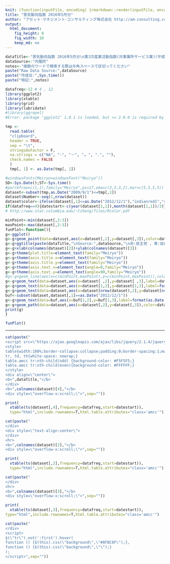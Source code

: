 ```yaml
---
knit: (function(inputFile, encoding) {rmarkdown::render(inputFile, encoding = encoding, output_file = paste0('am-consulting.co.jp-',format(Sys.time(),'%Y-%m-%d-%H-%M-%S'),'.html')) })
title: "景気動向指数 2016年5月分"
author: "アセット･マネジメント･コンサルティング株式会社 http://am-consulting.co.jp"
output: 
  html_document:
    fig_height: 8
    fig_width: 10
    keep_md: no
---
```


```r
dataTitle<-"景気動向指数 2016年5月分\n第3次産業活動指数(対事業所サービス業)(平成22年=100) , 常用雇用指数(調査産業計)(前年同月比)(%)"
dataSource<-"内閣府"
notes<-"複数のワードで検索する際は半角スペースで区切ってください"
paste("Raw Data Source:",dataSource)
paste("作成日:",Sys.time())
paste("特記:",notes)
```

```r
datafreq<-12 # 4 , 12
library(ggplot2)
library(xtable)
library(grid)
library(lubridate)
#library(ggrepel)
#Error: package ‘ggplot2’ 1.0.1 is loaded, but >= 2.0.0 is required by ‘ggrepel’
```

```r
tmp <-
  read.table(
  "clipboard",
  header = TRUE,
  sep = "\t",
  stringsAsFactor = F,
  na.strings = c("NA", "-", "－", "… ", ".", ""),
  check.names = FALSE
  )
  tmp[, 1] <- as.Date(tmp[, 1])
```

```r
#windowsFonts(Meiryo=windowsFont("Meiryo"))
SD<-Sys.Date();ST<-Sys.time()
#par(mfrow=c(1,1),family="Meiryo",ps=17,oma=c(3,3,3,2),mar=c(5,5,5,5))
dataset<-subset(tmp,as.Date("2009/9/1")<=tmp[,1])
dataset$Number<-seq(1,nrow(dataset))
dataset$color<-ifelse(dataset[,1]<=as.Date("2012/12/1"),"indianred1","royalblue")
if(datafreq==4){datestart<-c(year(dataset[1,1]),month(dataset[1,1])/3)}else{datestart<-c(year(dataset[1,1]),month(dataset[1,1]))}
# http://www.stat.columbia.edu/~tzheng/files/Rcolor.pdf
```

```r
minPoint<-min(dataset[,2:3])
maxPoint<-max(dataset[,2:3])
funPlot<-function(){
g<-ggplot()
g<-g+geom_point(data=dataset,aes(x=dataset[,2],y=dataset[,3]),color=dataset$color,size=4)
g<-g+ggtitle(paste(dataTitle,"\nSource:",dataSource,"\n赤:民主党 , 青:自民党",sep=""))
g<-g+xlab(colnames(dataset)[2])+ylab(colnames(dataset)[3])
g<-g+theme(plot.title=element_text(family="Meiryo"))
g<-g+theme(axis.title.x=element_text(family="Meiryo")) 
g<-g+theme(axis.title.y=element_text(family="Meiryo")) 
g<-g+theme(axis.text.x=element_text(angle=0,family="Meiryo")) 
g<-g+theme(axis.text.y=element_text(angle=90,family="Meiryo"))
#g<-g+geom_line(aes(x=c(minPoint,maxPoint),y=c(minPoint,maxPoint)),color="black")
g<-g+geom_text(data=dataset,aes(x=dataset[ ,2],y=dataset[ ,3],label=dataset$Number)              ,vjust=0,hjust=2,family="Meiryo")
g<-g+geom_text(data=dataset,aes(x=dataset[1,2],y=dataset[1,3],label=format(dataset[1,1],"%Y-%m")),vjust=1,hjust=0,family="Meiryo")
g<-g+geom_text(data=dataset,aes(x=dataset[nrow(dataset),2],y=dataset[nrow(dataset),3],label=format(dataset[nrow(dataset),1],"%Y-%m")),vjust=0,hjust=0,family="Meiryo")
buf<-subset(dataset,dataset[,1]==as.Date("2012/12/1"))
g<-g+geom_text(data=buf,aes(x=buf[1,2],y=buf[1,3],label=format(as.Date("2012/12/1"),"%Y-%m")),vjust=1,hjust=0,family="Meiryo")
g<-g+geom_path(data=dataset,aes(x=dataset[,2],y=dataset[,3]),color=dataset$color)
print(g)
}
```

```r
funPlot()
```
<hr>
```r
cat(paste("
<script src=\"https://ajax.googleapis.com/ajax/libs/jquery/2.1.4/jquery.min.js\"></script>
<style>
table{width:100%;border-collapse:collapse;padding:0;border-spacing:1;margin-left: auto;margin-right: auto;}
tr, td, th{white-space: nowrap;}
table.amcc tr:nth-child(odd) {background-color: #F5F5F5;}
table.amcc tr:nth-child(even){background-color: #FFFFFF;}
</style>
<div align=\"center\">
<b>",dataTitle,"</b>
</div>
<b>",colnames(dataset)[4],"</b>
<div style=\"overflow-x:scroll;\">",sep=""))

print(
  xtable(ts(dataset[,4],frequency=datafreq,start=datestart)),
  type="html",include.rownames=T,html.table.attributes="class='amcc'")

cat(paste("
</div>
<div style=\"text-align:center\">
</div>
<hr>
<b>",colnames(dataset)[2],"</b>
<div style=\"overflow-x:scroll;\">",sep=""))

print(
  xtable(ts(dataset[,2],frequency=datafreq,start=datestart)),
  type="html",include.rownames=T,html.table.attributes="class='amcc'")

cat(paste("
</div>
<hr>
<b>",colnames(dataset)[3],"</b>
<div style=\"overflow-x:scroll;\">",sep=""))

print(
  xtable(ts(dataset[,3],frequency=datafreq,start=datestart)),
type="html",include.rownames=T,html.table.attributes="class='amcc'")

cat(paste("
</div>
<script>
$(\"tr\").not(':first').hover(
function () {$(this).css(\"background\",\"#8FBC8F\");}, 
function () {$(this).css(\"background\",\"\");}
);
</script>",sep=""))
```